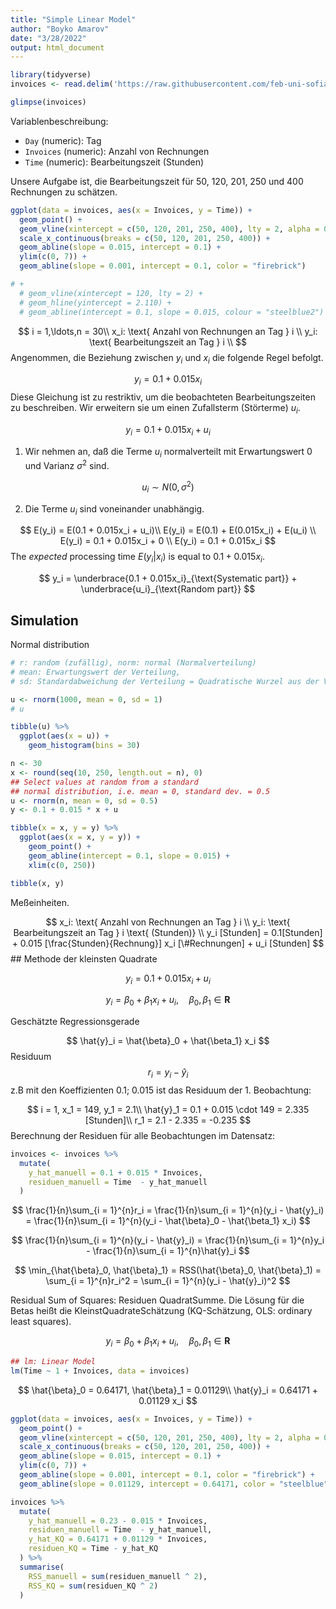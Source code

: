 ```yaml
---
title: "Simple Linear Model"
author: "Boyko Amarov"
date: "3/28/2022"
output: html_document
---
```


```r
library(tidyverse)
invoices <- read.delim('https://raw.githubusercontent.com/feb-uni-sofia/econometrics2020-solutions/master/data/invoices.txt')
```


```r
glimpse(invoices)
```

Variablenbeschreibung:

- `Day` (numeric): Tag
- `Invoices` (numeric): Anzahl von Rechnungen
- `Time` (numeric): Bearbeitungszeit (Stunden)

Unsere Aufgabe ist, die Bearbeitungszeit für 50, 120, 201, 250 und 400 Rechnungen zu schätzen.

```r
ggplot(data = invoices, aes(x = Invoices, y = Time)) + 
  geom_point() +
  geom_vline(xintercept = c(50, 120, 201, 250, 400), lty = 2, alpha = 0.5) +
  scale_x_continuous(breaks = c(50, 120, 201, 250, 400)) +
  geom_abline(slope = 0.015, intercept = 0.1) +
  ylim(c(0, 7)) +
  geom_abline(slope = 0.001, intercept = 0.1, color = "firebrick")

# +
  # geom_vline(xintercept = 120, lty = 2) +
  # geom_hline(yintercept = 2.110) +
  # geom_abline(intercept = 0.1, slope = 0.015, colour = "steelblue2")
```

<!-- Estimate the expected processing time for 50, 120, 201, 250, 400 invoices (3 estimates). -->

<!-- Strategy 1: Use the average processing time for the predictions -->

$$
i = 1,\ldots,n = 30\\
x_i: \text{ Anzahl von Rechnungen an Tag } i \\
y_i: \text{ Bearbeitungszeit an Tag } i \\
$$
Angenommen, die Beziehung zwischen $y_i$ und $x_i$ die folgende Regel befolgt.

$$
y_i = 0.1 + 0.015x_i
$$
Diese Gleichung ist zu restriktiv, um die beobachteten Bearbeitungszeiten zu beschreiben. Wir erweitern sie um einen Zufallsterm (Störterme) $u_i$.

$$
y_i = 0.1 + 0.015x_i + u_i
$$

1) Wir nehmen an, daß die Terme $u_i$ normalverteilt mit Erwartungswert 0 und Varianz $\sigma^2$ sind.

$$
u_i \sim N(0, \sigma^2)
$$

2) Die Terme $u_i$ sind voneinander unabhängig.

$$
E(y_i) = E(0.1 + 0.015x_i + u_i)\\
E(y_i) = E(0.1) + E(0.015x_i) + E(u_i) \\
E(y_i) = 0.1 + 0.015x_i + 0 \\
E(y_i) = 0.1 + 0.015x_i
$$
The _expected_ processing time $E(y_i|x_i)$ is equal to $0.1 + 0.015x_i$.

$$
y_i = \underbrace{0.1 + 0.015x_i}_{\text{Systematic part}} + \underbrace{u_i}_{\text{Random part}}
$$

## Simulation

Normal distribution

```r
# r: random (zufällig), norm: normal (Normalverteilung)
# mean: Erwartungswert der Verteilung, 
# sd: Standardabweichung der Verteilung = Quadratische Wurzel aus der Varianz

u <- rnorm(1000, mean = 0, sd = 1)
# u
```




```r
tibble(u) %>%
  ggplot(aes(x = u)) +
    geom_histogram(bins = 30)
```


```r
n <- 30
x <- round(seq(10, 250, length.out = n), 0)
## Select values at random from a standard 
## normal distribution, i.e. mean = 0, standard dev. = 0.5
u <- rnorm(n, mean = 0, sd = 0.5)
y <- 0.1 + 0.015 * x + u

tibble(x = x, y = y) %>%
  ggplot(aes(x = x, y = y)) + 
    geom_point() +
    geom_abline(intercept = 0.1, slope = 0.015) +
    xlim(c(0, 250))
```


```r
tibble(x, y)
```
Meßeinheiten.

$$
x_i: \text{ Anzahl von Rechnungen an Tag } i \\
y_i: \text{ Bearbeitungszeit an Tag } i \text{ (Stunden)} \\
y_i [Stunden] = 0.1[Stunden] + 0.015 [\frac{Stunden}{Rechnung}] x_i [\#Rechnungen] + u_i [Stunden]
$$
## Methode der kleinsten Quadrate

$$
y_i = 0.1 + 0.015x_i + u_i
$$

$$
y_i = \beta_0 + \beta_1 x_i + u_i, \quad \beta_0, \beta_1 \in \mathbf{R}
$$

Geschätzte Regressionsgerade

$$
\hat{y}_i = \hat{\beta}_0 + \hat{\beta_1} x_i
$$
Residuum
$$
r_i = y_i - \hat{y}_i
$$
z.B mit den Koeffizienten 0.1; 0.015 ist das Residuum der 1. Beobachtung:

$$
i = 1, x_1 = 149, y_1 = 2.1\\
\hat{y}_1 = 0.1 + 0.015 \cdot 149 = 2.335 [Stunden]\\
r_1 = 2.1 - 2.335 = -0.235
$$
Berechnung der Residuen für alle Beobachtungen im Datensatz:

```r
invoices <- invoices %>%
  mutate(
    y_hat_manuell = 0.1 + 0.015 * Invoices,
    residuen_manuell = Time  - y_hat_manuell
  )
```


$$
\frac{1}{n}\sum_{i = 1}^{n}r_i = \frac{1}{n}\sum_{i = 1}^{n}(y_i - \hat{y}_i) = \frac{1}{n}\sum_{i = 1}^{n}(y_i - \hat{\beta}_0 - \hat{\beta_1} x_i)
$$

$$
\frac{1}{n}\sum_{i = 1}^{n}(y_i - \hat{y}_i) = \frac{1}{n}\sum_{i = 1}^{n}y_i - \frac{1}{n}\sum_{i = 1}^{n}\hat{y}_i
$$

$$
\min_{\hat{\beta}_0, \hat{\beta}_1} = RSS(\hat{\beta}_0, \hat{\beta}_1) = \sum_{i = 1}^{n}r_i^2 = \sum_{i = 1}^{n}(y_i - \hat{y}_i)^2
$$

Residual Sum of Squares: Residuen QuadratSumme. Die Lösung für die Betas heißt die KleinstQuadrateSchätzung (KQ-Schätzung, OLS: ordinary least squares).

$$
y_i = \beta_0 + \beta_1 x_i + u_i, \quad \beta_0, \beta_1 \in \mathbf{R}
$$

```r
## lm: Linear Model
lm(Time ~ 1 + Invoices, data = invoices)
```

$$
\hat{\beta}_0 = 0.64171, \hat{\beta}_1 = 0.01129\\
\hat{y}_i = 0.64171 + 0.01129 x_i
$$

```r
ggplot(data = invoices, aes(x = Invoices, y = Time)) + 
  geom_point() +
  geom_vline(xintercept = c(50, 120, 201, 250, 400), lty = 2, alpha = 0.5) +
  scale_x_continuous(breaks = c(50, 120, 201, 250, 400)) +
  geom_abline(slope = 0.015, intercept = 0.1) +
  ylim(c(0, 7)) +
  geom_abline(slope = 0.001, intercept = 0.1, color = "firebrick") +
  geom_abline(slope = 0.01129, intercept = 0.64171, color = "steelblue")
```

```r
invoices %>%
  mutate(
    y_hat_manuell = 0.23 - 0.015 * Invoices,
    residuen_manuell = Time  - y_hat_manuell,
    y_hat_KQ = 0.64171 + 0.01129 * Invoices,
    residuen_KQ = Time - y_hat_KQ
  ) %>%
  summarise(
    RSS_manuell = sum(residuen_manuell ^ 2),
    RSS_KQ = sum(residuen_KQ ^ 2)
  )
```


